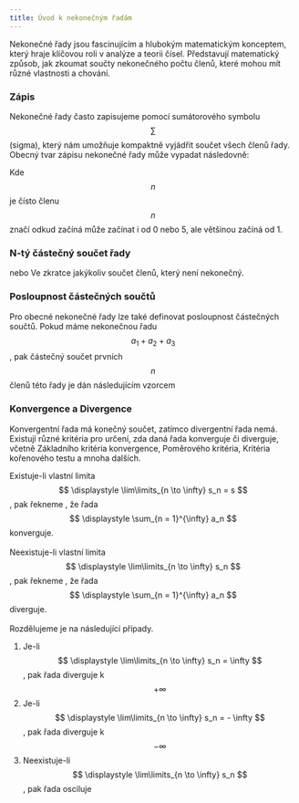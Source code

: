 ```yaml
---
title: Úvod k nekonečným řadám 
---
```



Nekonečné řady jsou fascinujícím a hlubokým matematickým konceptem, který hraje klíčovou roli v analýze a teorii čísel.
Představují matematický způsob, jak zkoumat součty nekonečného počtu členů, které mohou mít různé vlastnosti a chování.
### Zápis
Nekonečné řady často zapisujeme pomocí sumátorového symbolu $$ \sum $$ (sigma), který nám umožňuje kompaktně vyjádřit součet všech členů řady.
Obecný tvar zápisu nekonečné řady může vypadat následovně:
<Latex formula="\displaystyle \sum_{n = 1}^{\infty} a_n = a_1 + a_2 + a_3 + \cdots + a_n + \cdots" />

Kde $$ n $$ je čísto členu $$ n $$ značí odkud začíná může začínat i od 0 nebo 5, ale většinou začíná od 1.

### N-tý částečný součet řady
<Latex formula="\displaystyle s_{n} = \sum_{n = 1}^{n} a_{n}" />
nebo 
<Latex formula="\displaystyle a_1 + a_2 + a_3 + \cdots" />
Ve zkratce jakýkoliv součet členů, který není nekonečný.

### Posloupnost částečných součtů
Pro obecné nekonečné řady lze také definovat posloupnost částečných součtů. Pokud máme nekonečnou řadu $$ a_1 + a_2 + a_3 $$ , pak částečný součet prvních $$ n $$ členů
této řady je dán následujícím vzorcem
<Latex formula="\displaystyle \lbrace s_n \rbrace _{n = 1}^{\infty}" />

### Konvergence a Divergence
Konvergentní řada má konečný součet, zatímco divergentní řada nemá.
Existují různé kritéria pro určení, zda daná řada konverguje či diverguje, včetně Základního kritéria konvergence, Poměrového kritéria, Kritéria kořenového testu a mnoha dalších.

Existuje-li vlastní limita $$ \displaystyle \lim\limits_{n \to \infty} s_n = s $$, pak řekneme , že řada $$ \displaystyle \sum_{n = 1}^{\infty} a_n $$ konverguje.
<br></br>
Neexistuje-li vlastní limita $$ \displaystyle \lim\limits_{n \to \infty} s_n $$, pak řekneme , že řada $$ \displaystyle \sum_{n = 1}^{\infty} a_n $$ diverguje. 
<br></br>
Rozdělujeme je na následující případy.
1. Je-li $$ \displaystyle \lim\limits_{n \to \infty} s_n = \infty $$, pak řada diverguje k $$ + \infty $$
2. Je-li $$ \displaystyle \lim\limits_{n \to \infty} s_n = - \infty $$, pak řada diverguje k $$ - \infty $$
3. Neexistuje-li $$ \displaystyle \lim\limits_{n \to \infty} s_n $$, pak řada osciluje 